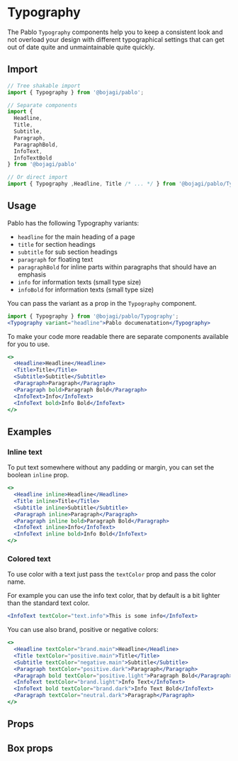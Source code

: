 
# Typography

The Pablo `Typography` components help you to keep a consistent look and not overload your design with
different typographical settings that can get out of date quite and unmaintainable quite quickly.

## Import

```js
// Tree shakable import
import { Typography } from '@bojagi/pablo';

// Separate components
import { 
  Headline,
  Title,
  Subtitle,
  Paragraph,
  ParagraphBold,
  InfoText,
  InfoTextBold
} from '@bojagi/pablo'

// Or direct import
import { Typography ,Headline, Title /* ... */ } from '@bojagi/pablo/Typography';
```

## Usage

Pablo has the following Typography variants:

* `headline` for the main heading of a page
* `title` for section headings
* `subtitle` for sub section headings
* `paragraph` for floating text
* `paragraphBold` for inline parts within paragraphs that should have an emphasis
* `info` for information texts (small type size)
* `infoBold` for information texts (small type size)

You can pass the variant as a prop in the `Typography` component.

```jsx
import { Typography } from '@bojagi/pablo/Typography';
<Typography variant="headline">Pablo documenatation</Typography>
```

To make your code more readable there are separate components available for you to use.

```jsx live
<>
  <Headline>Headline</Headline>
  <Title>Title</Title>
  <Subtitle>Subtitle</Subtitle>
  <Paragraph>Paragraph</Paragraph>
  <Paragraph bold>Paragraph Bold</Paragraph>
  <InfoText>Info</InfoText>
  <InfoText bold>Info Bold</InfoText>
</>
```

## Examples

### Inline text

To put text somewhere without any padding or margin, you can set the boolean `inline` prop.

```jsx live
<>
  <Headline inline>Headline</Headline>
  <Title inline>Title</Title>
  <Subtitle inline>Subtitle</Subtitle>
  <Paragraph inline>Paragraph</Paragraph>
  <Paragraph inline bold>Paragraph Bold</Paragraph>
  <InfoText inline>Info</InfoText>
  <InfoText inline bold>Info Bold</InfoText>
</>
```

### Colored text

To use color with a text just pass the `textColor` prop and pass the color name.

For example you can use the info text color, that by default is a bit lighter than the standard text color.

```jsx live
<InfoText textColor="text.info">This is some info</InfoText>
```

You can use also brand, positive or negative colors:

```jsx live
<>
  <Headline textColor="brand.main">Headline</Headline>
  <Title textColor="positive.main">Title</Title>
  <Subtitle textColor="negative.main">Subtitle</Subtitle>
  <Paragraph textColor="positive.dark">Paragraph</Paragraph>
  <Paragraph bold textColor="positive.light">Paragraph Bold</Paragraph>
  <InfoText textColor="brand.light">Info Text</InfoText>
  <InfoText bold textColor="brand.dark">Info Text Bold</InfoText>
  <Paragraph textColor="neutral.dark">Paragraph</Paragraph>
</>
```

## Props

<PropsTable name="Typography" type="direct" />

## Box props
<PropsTable name="Typography" type="box" />
